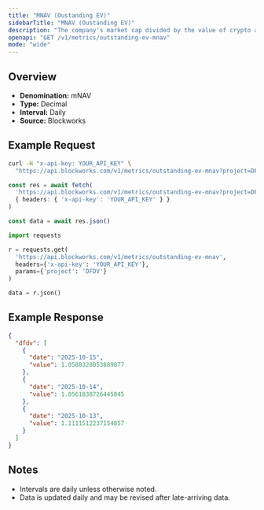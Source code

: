 ```yaml
---
title: "MNAV (Oustanding EV)"
sidebarTitle: "MNAV (Oustanding EV)"
description: "The company's market cap divided by the value of crypto asset holdings. Often called Basic mNAV, it is the most simplistic way to track the multiple the company trades at relative to its crypto assets held. This figure can be calculated using both the market cap and the enterprise value. Some Companies may hold a considerable amount of cash that has not yet been deployed into crypto, which the Enterprise Value calculation highlights."
openapi: "GET /v1/metrics/outstanding-ev-mnav"
mode: "wide"
---
```


## Overview

- **Denomination:** mNAV
- **Type:** Decimal
- **Interval:** Daily
- **Source:** Blockworks

## Example Request

<CodeGroup>

```bash cURL
curl -H "x-api-key: YOUR_API_KEY" \
  "https://api.blockworks.com/v1/metrics/outstanding-ev-mnav?project=DFDV"
```

```typescript TypeScript
const res = await fetch(
  'https://api.blockworks.com/v1/metrics/outstanding-ev-mnav?project=DFDV',
  { headers: { 'x-api-key': 'YOUR_API_KEY' } }
)

const data = await res.json()
```

```python Python
import requests

r = requests.get(
  'https://api.blockworks.com/v1/metrics/outstanding-ev-mnav',
  headers={'x-api-key': 'YOUR_API_KEY'},
  params={'project': 'DFDV'}
)

data = r.json()
```

</CodeGroup>

## Example Response

```json
{
  "dfdv": [
    {
      "date": "2025-10-15",
      "value": 1.0588328053889877
    },
    {
      "date": "2025-10-14",
      "value": 1.0561838726445845
    },
    {
      "date": "2025-10-13",
      "value": 1.1111512237154857
    }
  ]
}
```

## Notes
- Intervals are daily unless otherwise noted.
- Data is updated daily and may be revised after late-arriving data.